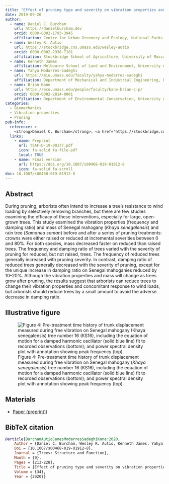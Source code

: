 ```yaml
---
title: "Effect of pruning type and severity on vibration properties and mass of Senegal mahogany (*Khaya senegalensis*) and rain tree (*Samanea saman*)"
date: 2019-09-26
author:
  - name: Daniel C. Burcham
    url: https://danielburcham.dev
    orcid: 0000-0002-1793-3945
    affiliation: Centre for Urban Greenery and Ecology, National Parks Board, Singapore
  - name: Wesley R. Autio
    url: https://stockbridge.cns.umass.edu/wesley-autio
    orcid: 0000-0002-2938-7101
    affiliation: Stockbridge School of Agriculture, University of Massachusetts Amherst
  - name: Kenneth James
    affiliation: Melbourne School of Land and Environment, University of Melbourne
  - name: Yahya Modarres-Sadeghi
    url: https://mie.umass.edu/faculty/yahya-modarres-sadeghi
    affiliation: Department of Mechanical and Industrial Engineering, University of Massachusetts Amherst
  - name: Brian Kane
    url: https://eco.umass.edu/people/faculty/kane-brian-c-p/
    orcid: 0000-0002-2814-0801
    affiliation: Department of Environmental Conservation, University of Massachusetts Amherst
categories:
  - Biomechanics
  - Vibration properties
  - Pruning
pub-info:
  reference: >-
    <strong>Daniel C. Burcham</strong>, <a href="https://stockbridge.cns.umass.edu/wesley-autio">Wesley R. Autio</a>, Kenneth James, <a href="https://mie.umass.edu/faculty/yahya-modarres-sadeghi">Yahya Modarres-Sadeghi</a>, and <a href="https://eco.umass.edu/people/faculty/kane-brian-c-p/">Brian Kane</a>. 2020. Effect of pruning type and severity on vibration properties and mass of Senegal mahogany (<em>Khaya senegalensis</em>) and rain tree (<em>Samanea saman</em>). Trees: Structure and Function 34: 213-228. doi: <a href="https://doi.org/10.1007/s00468-019-01912-8"><code>10.1007/s00468-019-01912-8</code></a>
  links:
    - name: Preprint
      url: TSAF-D-19-00177.pdf
      icon: fa-solid fa-file-pdf
      local: TRUE
    - name: Final version
      url: https://doi.org/10.1007/s00468-019-01912-8
      icon: fa-solid fa-scroll
doi: 10.1007/s00468-019-01912-8
---
```


## Abstract

During pruning, arborists often intend to increase a tree’s resistance to wind loading by selectively removing branches, but there are few studies examining the efficacy of these interventions, especially for large, open-grown trees. This study examined the vibration properties (frequency and damping ratio) and mass of Senegal mahogany (*Khaya senegalensis*) and rain tree (*Samanea saman*) before and after a series of pruning treatments: crowns were either raised or reduced at incremental severities between 0 and 80%. For both species, mass decreased faster on reduced than raised trees. The frequency and damping ratio of trees varied with the severity of pruning for reduced, but not raised, trees. The frequency of reduced trees generally increased with pruning severity. In contrast, damping ratio of reduced trees generally decreased with the severity of pruning, except for the unique increase in damping ratio on Senegal mahoganies reduced by 10–20%. Although the vibration properties and mass will change as trees grow after pruning, the results suggest that arborists can reduce trees to change their vibration properties and concomitant response to wind loads, but arborists should reduce trees by a small amount to avoid the adverse decrease in damping ratio.

## Illustrative figure

![Figure 4: Pre-treatment time history of trunk displacement measured during free vibration on Senegal mahogany (*Khaya senegalensis*) tree number 16 (KS16), including the equation of motion for a damped harmonic oscillator (solid blue line) fit to recorded observations (bottom); and power spectral density plot with annotation showing peak frequency (top).](Tree_16_Dose_0_D1_Pluck_Test_R2_Truncated_Irregular_Intervals.png)

## Materials

-   [Paper (preprint)](TSAF-D-19-00177.pdf))

## BibTeX citation

``` bibtex
@article{BurchamAutioJamesModarresSadeghiKane:2020,
    Author = {Daniel C. Burcham, Wesley R. Autio, Kenneth James, Yahya Modarres-Sadeghi, and Brian Kane},
    Doi = {10.1007/s00468-019-01912-8},
    Journal = {Trees: Structure and Function},
    Month = {9},
    Pages = {213-228},
    Title = {Effect of pruning type and severity on vibration properties and mass of Senegal mahogany (Khaya senegalensis) and rain tree (Samanea saman)},
    Volume = {34},
    Year = {2020}}
```
